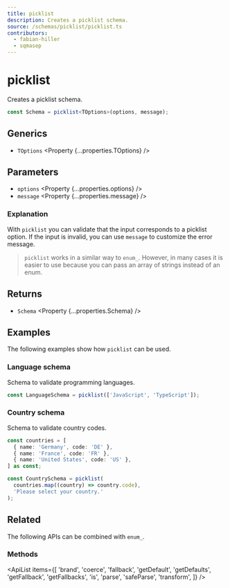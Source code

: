 ```yaml
---
title: picklist
description: Creates a picklist schema.
source: /schemas/picklist/picklist.ts
contributors:
  - fabian-hiller
  - sqmasep
---
```



# picklist

Creates a picklist schema.

```ts
const Schema = picklist<TOptions>(options, message);
```

## Generics

- `TOptions` <Property {...properties.TOptions} />

## Parameters

- `options` <Property {...properties.options} />
- `message` <Property {...properties.message} />

### Explanation

With `picklist` you can validate that the input corresponds to a picklist option. If the input is invalid, you can use `message` to customize the error message.

> `picklist` works in a similar way to <Link href="../enum_/">`enum_`</Link>. However, in many cases it is easier to use because you can pass an array of strings instead of an enum.

## Returns

- `Schema` <Property {...properties.Schema} />

## Examples

The following examples show how `picklist` can be used.

### Language schema

Schema to validate programming languages.

```ts
const LanguageSchema = picklist(['JavaScript', 'TypeScript']);
```

### Country schema

Schema to validate country codes.

```ts
const countries = [
  { name: 'Germany', code: 'DE' },
  { name: 'France', code: 'FR' },
  { name: 'United States', code: 'US' },
] as const;

const CountrySchema = picklist(
  countries.map((country) => country.code),
  'Please select your country.'
);
```

## Related

The following APIs can be combined with `enum_`.

### Methods

<ApiList
  items={[
    'brand',
    'coerce',
    'fallback',
    'getDefault',
    'getDefaults',
    'getFallback',
    'getFallbacks',
    'is',
    'parse',
    'safeParse',
    'transform',
  ]}
/>
